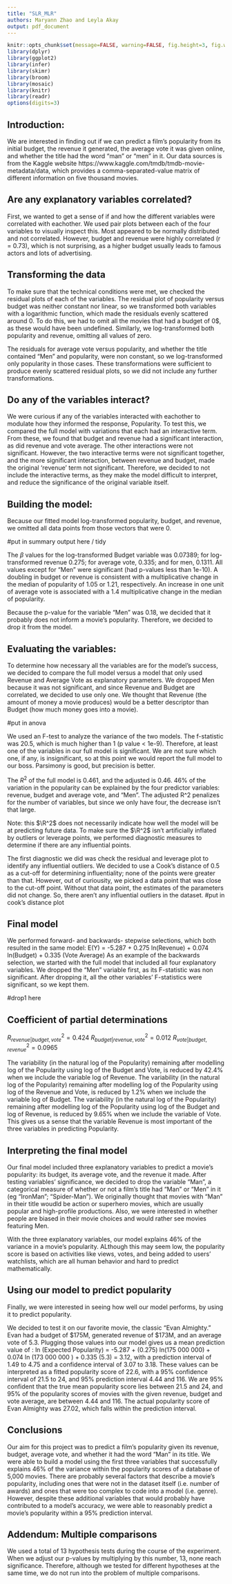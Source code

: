 ```yaml
---
title: "SLR_MLR"
authors: Maryann Zhao and Leyla Akay
output: pdf_document
---
```


```r
knitr::opts_chunk$set(message=FALSE, warning=FALSE, fig.height=3, fig.width=5, fig.align = "center")
library(dplyr)
library(ggplot2)
library(infer)
library(skimr)
library(broom)
library(mosaic)
library(knitr)
library(readr)
options(digits=3)
```
## Introduction:
We are interested in finding out if we can predict a film's popularity from its initial budget, the revenue it generated, the average vote it was given online, and whether the title had the word "man" or "men" in it. Our data sources is from the Kaggle website https://www.kaggle.com/tmdb/tmdb-movie-metadata/data, which provides a comma-separated-value matrix of different information on five thousand movies.

## Are any explanatory variables correlated?
First, we wanted to get a sense of if and how the different variables were correlated with eachother. We used pair plots between each of the four variables to visually inspect this. Most appeared to be normally distributed and not correlated. However, budget and revenue were highly correlated (r = 0.73), which is not surprising, as a higher budget usually leads to famous actors and lots of advertising. 

## Transforming the data 
To make sure that the technical conditions were met, we checked the residual plots of each of the variables. The residual plot of popularity versus budget was neither constant nor linear, so we transformed both variables with a logarithmic function, which made the residuals evenly scattered around 0. To do this, we had to omit all the movies that had a budget of 0$, as these would have been undefined. Similarly, we log-transformed both popularity and revenue, omitting all values of zero. 

The residuals for average vote versus popularity, and whether the title contained "Men" and popularity, were non constant, so we log-transformed only popularity in those cases. These transformations were sufficient to produce evenly scattered residual plots, so we did not include any further transformations.

## Do any of the variables interact?
We were curious if any of the variables interacted with eachother to modulate how they informed the response, Popularity. To test this, we compared the full model with variations that each had an interactive term. From these, we found that budget and revenue had a significant interaction, as did revenue and vote average. The other interactions were not significant. However, the two interactive terms were not significant together, and the more significant interaction, between revenue and budget, made the original 'revenue' term not significant. Therefore, we decided to not include the interactive terms, as they make the model difficult to interpret, and reduce the significance of the original variable itself. 

## Building the model:
Because our fitted model log-transformed popularity, budget, and revenue, we omitted all data points from those vectors that were 0. 

#put in summary output here / tidy 

The $\beta$ values for the log-transformed Budget variable was 0.07389; for log-transformed revenue 0.275; for average vote, 0.335; and for men, 0.1311. All values except for "Men" were significant (had p-values less than 1e-10). 
A doubling in budget or revenue is consistent with a multiplicative change in the median of popularity of 1.05 or 1.21, respectively. An increase in one unit of average vote is associated with a 1.4 multiplicative change in the median of popularity. 

Because the p-value for the variable "Men" was 0.18, we decided that it probably does not inform a movie's popularity. Therefore, we decided to drop it from the model.

## Evaluating the variables:
To determine how necessary all the variables are for the model's success, we decided to compare the full model versus a model that only used Revenue and Average Vote as explanatory parameters. We dropped Men because it was not significant, and since Revenue and Budget are correlated, we decided to use only one. We thought that Revenue (the amount of money a movie produces) would be a better descriptor than Budget (how much money goes into a movie). 

#put in anova 

We used an F-test to analyze the variance of the two models. The f-statistic was 20.5, which is much higher than 1 (p value < 1e-9). Therefore, at least one of the variables in our full model is significant. We are not sure which one, if any, is insignificant, so at this point we would report the full model to our boss. Parsimony is good, but precision is better. 

The $R^2$ of the full model is 0.461, and the adjusted is 0.46. 46% of the variation in the popularity can be explained by the four predictor variables: revenue, budget and average vote, and "Men". The adjusted R^2 penalizes for the number of variables, but since we only have four, the decrease isn't that large. 

Note: this $\R^2$ does not necessarily indicate how well the model will be at predicting future data. To make sure the $\R^2$ isn't artificially inflated by outliers or leverage points, we performed diagnostic measures to determine if there are any influential points. 

The first diagnostic we did was check the residual and leverage plot to identify any influential outliers. We decided to use a Cook's distance of 0.5 as a cut-off for determining influentiality; none of the points were greater than that. However, out of curiousity, we picked a data point that was close to the cut-off point. Without that data point, the estimates of the parameters did not change. So, there aren't any influential outliers in the dataset. 
#put in cook's distance plot

## Final model
We performed forward- and backwards- stepwise selections, which both resulted in the same model:
E(Y) = -5.287 + 0.275 ln(Revenue) + 0.074 ln(Budget) + 0.335 (Vote Average) 
As an example of the backwards selection, we started with the full model that included all four explanatory variables. We dropped the "Men" variable first, as its F-statistic was non significant. After dropping it, all the other variables' F-statistics were significant, so we kept them. 

#drop1 here 

## Coefficient of partial determinations
$R^2_{revenue|budget, vote} = 0.424$
$R^2_{budget|revenue, vote} = 0.012$
$R^2_{vote|budget, revenue} = 0.0965$

The variability (in the natural log of the Popularity) remaining after modelling log of the Popularity using log of the Budget and Vote, is reduced by 42.4% when we include the variable log of Revenue. 
The variability (in the natural log of the Popularity) remaining after modelling log of the Popularity using log of the Revenue and Vote, is reduced by 1.2% when we include the variable log of Budget. 
The variability (in the natural log of the Popularity) remaining after modelling log of the Popularity using log of the Budget and log of Revenue, is reduced by 9.65% when we include the variable of Vote. 
This gives us a sense that the variable Revenue is most important of the three variables in predicting Popularity.

## Interpreting the final model
Our final model included three explanatory variables to predict a movie's popularity: its budget, its average vote, and the revenue it made. After testing variables' significance, we decided to drop the variable "Man", a categorical measure of whether or not a film's title had "Man" or "Men" in it (eg "IronMan"; "Spider-Man"). We originally thought that movies with "Man" in their title woudld be action or superhero movies, which are usually popular and high-profile productions. Also, we were interested in whether people are biased in their movie choices and would rather see movies featuring Men. 

With the three explanatory variables, our model  explains 46% of the variance in a movie's popularity. ALthough this may seem low, the popularity score is based on activities like views, votes, and being added to users' watchlists, which are all human behavior and hard to predict mathematically. 

## Using our model to predict popularity
Finally, we were interested in seeing how well our model performs, by using it to predict popularity.

We decided to test it on our favorite movie, the classic "Evan Almighty." Evan had a budget of $175M, generated revenue of $173M, and an average vote of 5.3. 
Plugging those values into our model gives us a mean prediction value of :
ln (Expected Popularity) = -5.287 + (0.275) ln(175 000 000) + 0.074 ln (173 000 000 ) + 0.335 (5.3)
= 3.12, with a prediction interval of 1.49 to 4.75 and a confidence interval of 3.07 to 3.18.
These values can be interpreted as a fitted popularity score of 22.6, with a 95% confidence interval of 21.5 to 24, and 95% prediction interval 4.44 and 116. We are 95% confident that the true mean popularity score lies between 21.5 and 24, and 95% of the popularity scores of movies with the given revenue, budget and vote average, are between 4.44 and 116. 
The actual popularity score of Evan Almighty was 27.02, which falls within the prediction interval.

## Conclusions
Our aim for this project was to predict a film's popularity given its revenue, budget, average vote, and whether it had the word "Man" in its title. We were able to build a model using the first three variables that successfully explains 46% of the variance within the popularity scores of a database of 5,000 movies. 
There are probably several factors that describe a movie's popularity, including ones that were not in the dataset itself (i.e. number of awards) and ones that were too complex to code into a model (i.e. genre). However, despite these additional variables that would probably have contributed to a model's accuracy, we were able to reasonably predict a movie's popularity within a 95% prediction interval. 


## Addendum: Multiple comparisons
We used a total of 13 hypothesis tests during the course of the experiment. When we adjust our p-values by multiplying by this number, 13, none reach significance. Therefore, although we tested for different hypotheses at the same time, we do not run into the problem of multiple comparisons.
